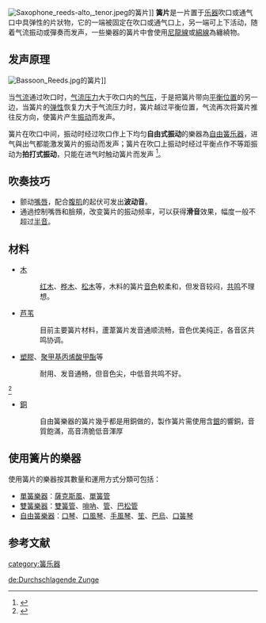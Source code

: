 [[File:Saxophone_reeds-alto,_tenor.jpeg|thumb]]的簧片]]
'''簧片'''是一片置于[[乐器|乐器]]吹口或通气口中具弹性的片狀物，它的一端被固定在吹口或通气口上，另一端可上下活动，随着气流振动或彈奏而发声，一些樂器的簧片中會使用[[尼龍線|尼龍線]]或[[綿線|綿線]]為纏繞物。

==发声原理==

[[Image:Bassoon_Reeds.jpg|thumb]]的簧片]]

当[[气流|气流]]通过吹口时，[[气流压力|气流压力]]大于吹口内的[[气压|气压]]，于是把簧片带向[[平衡位置|平衡位置]]的另一边，当簧片的[[弹性|弹性]]恢复力大于气流压力时，簧片越过平衡位置，气流再次将簧片推往反方向，使簧片产生[[振动|振动]]而发声。

簧片在吹口中间，振动时经过吹口作上下均匀'''自由式振动'''的樂器為[[自由簧乐器|自由簧乐器]]，进气與出气都能激发簧片的振动而发声；簧片在吹口上振动时经过平衡点作不等距振动为'''拍打式振动'''，只能在进气时触动簧片而发声 <ref>{{cite book|author=陈建华|title=《管乐器手册》|year=1999|publisher=上海音乐出版社|location=上海|isbn=978-7-80553-844-0|pages=P. 99}}</ref>。

==吹奏技巧==

*颤动[[嘴唇|嘴唇]]，配合[[腹肌|腹肌]]的起伏可发出'''波动音'''。
*通過控制嘴唇和臉頰，改变簧片的振动频率，可以获得'''滑音'''效果，幅度一般不超过[[半音|半音]]。

==材料==

* [[木|木]]
*: [[红木|红木]]、[[桦木|桦木]]、[[松木|松木]]等，木料的簧片[[音色|音色]]較柔和，但发音较闷，[[共鸣|共鸣]]不理想。
* [[芦苇|芦苇]]
*: 目前主要簧片材料，蘆葦簧片发音通顺流畅，音色优美纯正，各音区共鸣协调。
* [[塑膠|塑膠]]、[[聚甲基丙烯酸甲酯|聚甲基丙烯酸甲酯]]等
*: 耐用、发音通畅，但音色尖，中低音共鸣不好。
<ref>{{cite journal|author=陈建华|title=哨片材料选择与加工的小窍门|journal=《乐器》|date=2003年10月|issue=第10期|accessdate=2013-08-06}}</ref>
* [[銅|銅]]
*:自由簧樂器的簧片幾乎都是用銅做的，製作簧片需使用含[[銀|銀]]的響銅，音質飽滿，高音清脆低音渾厚
==使用簧片的樂器==

使用簧片的樂器按其數量和運用方式分類可包括：

* [[單簧樂器|單簧樂器]]：[[薩克斯風|薩克斯風]]、[[單簧管|單簧管]]
* [[雙簧樂器|雙簧樂器]]：[[雙簧管|雙簧管]]、[[嗩吶|嗩吶]]、[[管子_(樂器)|管]]、[[巴松管|巴松管]]
* [[自由簧樂器|自由簧樂器]]：[[口琴|口琴]]、[[口風琴|口風琴]]、[[手風琴|手風琴]]、[[笙|笙]]、[[巴烏|巴烏]]、[[口簧琴|口簧琴]]

==参考文献==
{{reflist}}

{{normdaten}}
[[category:簧乐器|category:簧乐器]]

[[de:Durchschlagende_Zunge|de:Durchschlagende Zunge]]